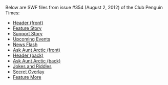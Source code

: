 Below are SWF files from issue #354 (August 2, 2012) of the Club Penguin Times:

*[[Media:News354HeaderFront.swf|Header (front)]]
*[[Media:News354FeatureStory.swf|Feature Story]]
*[[Media:News354SupportStory.swf|Support Story]]
*[[Media:News354UpcomingEvents.swf|Upcoming Events]]
*[[Media:News354NewsFlash.swf|News Flash]]
*[[Media:News354AskAuntArcticFront.swf|Ask Aunt Arctic (front)]]
*[[Media:News354HeaderBack.swf|Header (back)]]
*[[Media:News354AskAuntArcticBack.swf|Ask Aunt Arctic (back)]]
*[[Media:News354JokesAndRiddles.swf|Jokes and Riddles]]
*[[Media:News354SecretOverlay.swf|Secret Overlay]]
*[[Media:News354FeatureMore.swf|Feature More]]
